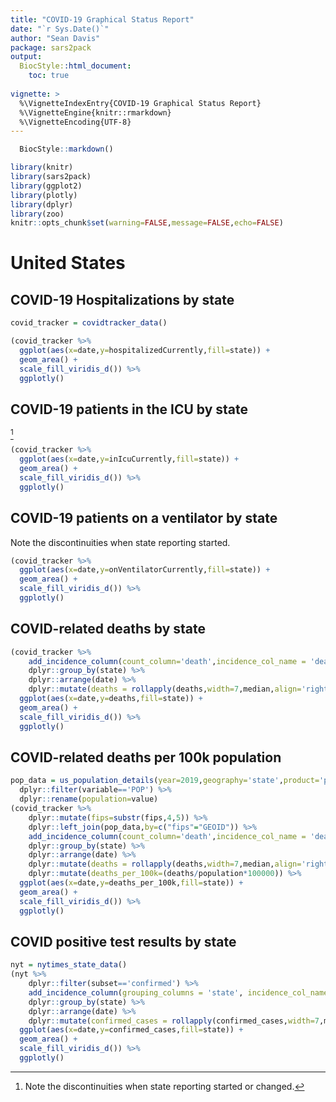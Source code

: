 ```yaml
---
title: "COVID-19 Graphical Status Report"
date: "`r Sys.Date()`"
author: "Sean Davis"
package: sars2pack
output: 
  BiocStyle::html_document:
    toc: true
      
vignette: >
  %\VignetteIndexEntry{COVID-19 Graphical Status Report}
  %\VignetteEngine{knitr::rmarkdown}
  %\VignetteEncoding{UTF-8}  
---
```


```r
  BiocStyle::markdown()
```

```r
library(knitr)
library(sars2pack)
library(ggplot2)
library(plotly)
library(dplyr)
library(zoo)
knitr::opts_chunk$set(warning=FALSE,message=FALSE,echo=FALSE)
```


# United States

## COVID-19 Hospitalizations by state

```r
covid_tracker = covidtracker_data()
```

```r
(covid_tracker %>%
  ggplot(aes(x=date,y=hospitalizedCurrently,fill=state)) + 
  geom_area() + 
  scale_fill_viridis_d()) %>%
  ggplotly()
```

## COVID-19 patients in the ICU by state

^[Note the discontinuities when state reporting started or changed.] 

```r
(covid_tracker %>%
  ggplot(aes(x=date,y=inIcuCurrently,fill=state)) + 
  geom_area() + 
  scale_fill_viridis_d()) %>%
  ggplotly()
```

## COVID-19 patients on a ventilator by state

Note the discontinuities when state reporting started. 

```r
(covid_tracker %>%
  ggplot(aes(x=date,y=onVentilatorCurrently,fill=state)) + 
  geom_area() + 
  scale_fill_viridis_d()) %>%
  ggplotly()
```

## COVID-related deaths by state

```r
(covid_tracker %>%
    add_incidence_column(count_column='death',incidence_col_name = 'deaths',grouping_columns = 'state') %>%
    dplyr::group_by(state) %>%
    dplyr::arrange(date) %>%
    dplyr::mutate(deaths = rollapply(deaths,width=7,median,align='right',fill=NA)) %>%
  ggplot(aes(x=date,y=deaths,fill=state)) + 
  geom_area() + 
  scale_fill_viridis_d()) %>%
  ggplotly()
```

## COVID-related deaths per 100k population

```r
pop_data = us_population_details(year=2019,geography='state',product='population') %>%
  dplyr::filter(variable=='POP') %>%
  dplyr::rename(population=value)
(covid_tracker %>%
    dplyr::mutate(fips=substr(fips,4,5)) %>%
    dplyr::left_join(pop_data,by=c("fips"="GEOID")) %>%
    add_incidence_column(count_column='death',incidence_col_name = 'deaths',grouping_columns = 'state') %>%
    dplyr::group_by(state) %>%
    dplyr::arrange(date) %>%
    dplyr::mutate(deaths = rollapply(deaths,width=7,median,align='right',fill=NA)) %>%
    dplyr::mutate(deaths_per_100k=(deaths/population*100000)) %>%
  ggplot(aes(x=date,y=deaths_per_100k,fill=state)) + 
  geom_area() + 
  scale_fill_viridis_d()) %>%
  ggplotly()
```

## COVID positive test results by state

```r
nyt = nytimes_state_data()
(nyt %>%
    dplyr::filter(subset=='confirmed') %>%
    add_incidence_column(grouping_columns = 'state', incidence_col_name = 'confirmed_cases') %>%
    dplyr::group_by(state) %>%
    dplyr::arrange(date) %>%
    dplyr::mutate(confirmed_cases = rollapply(confirmed_cases,width=7,median,align='right',fill=NA)) %>%
  ggplot(aes(x=date,y=confirmed_cases,fill=state)) + 
  geom_area() + 
  scale_fill_viridis_d()) %>%
  ggplotly()
```
